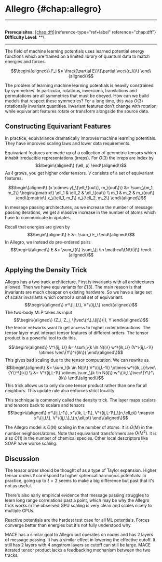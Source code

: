 # Allegro \{#chap:allegro\}

------------------------------------------------------------------------

\
**Prerequisites:** [\[chap:dft\]](#chap:dft)\{reference-type="ref+label"
reference="chap:dft"\}\
**Difficulty Level:** \*\*\

------------------------------------------------------------------------

The field of machine learning potentials uses learned potential energy
functions which are trained on a limited library of quantum data to
match energies and forces.

$$\begin\{aligned\}
F_i &= \frac\{\partial E\}\{\partial \vec\{r_i\}\}
\end\{aligned\}$$

The problem of learning machine learning potentials is heavily
constrained by symmetries. In particular, rotations, inversions,
translations and permutations are all symmetries that must be obeyed.
How can we build models that respect these symmetries? For a long time,
this was $O(3)$ rotationally invariant quantities. Invariant features
don't change with rotation while equivariant features rotate or
transform alongside the source data.

## Constructing Equivariant Features

In practice, equivariance dramatically improves machine learning
potentials. They have improved scaling laws and lower data requirements.

Equivariant features are made up of a collection of geometric tensors
which inhabit irreducible representations (irreps). For $O(3)$ the
irreps are index by $$\begin\{aligned\}
(\ell, p)
\end\{aligned\}$$ As $\ell$ grows, you get higher order tensors. $V$
consists of a set of equivariant features.

$$\begin\{aligned\}
(x \otimes y)_\{\ell_\{out\}, m_\{out\}\} &= \sum_\{m_1, m_2\} \begin\{pmatrix\}
\ell_1 & \ell_2 & \ell_\{out\} \\
m_1 & m_2 & m_\{out\}
\end\{pmatrix\} x_\{\ell_1, m_1\} x_\{\ell_2, m_2\}
\end\{aligned\}$$

In message passing architectures, as we increase the number of message
passing iterations, we get a massive increase in the number of atoms
which have to communicate in updates.

Recall that energies are given by $$\begin\{aligned\}
E &= \sum_i E_i
\end\{aligned\}$$ In Allegro, we instead do pre-ordered pairs
$$\begin\{aligned\}
E &= \sum_\{i\} \sum_\{j \in \mathcal\{N\}(i)\} 
\end\{aligned\}$$

## Applying the Density Trick

Allegro has a two track architecture. First is invariants with all
architectures allowed. Then we have equivariants for $E(3)$. The main
reason is that invariants are much cheaper on existing hardware. So we
have a large set of scalar invariants which control a small set of
equivariant. $$\begin\{aligned\}
x^\{ij,L\}, V^\{ij,L\}
\end\{aligned\}$$ The two-body MLP takes as input $$\begin\{aligned\}
(Z_i, Z_j, \|\vec\{r\}_\{ij\}\|), Y
\end\{aligned\}$$ The tensor networks want to get access to higher order
interactions. The tensor layer must interact tensor features of
different orders. The tensor product is a powerful tool to do this.

$$\begin\{aligned\}
V^\{ij, L\} &= \sum_\{k \in N(i)\} w^\{ik,L\} (V^\{ij,L-1\} \otimes \vec\{Y\}^\{ik\})
\end\{aligned\}$$ This gives bad scaling due to the tensor computation. We
can rewrite as $$\begin\{aligned\}
&= \sum_\{k \in N(i)\} V^\{ij,L-1\} \otimes w^\{ik,L\}\vec\{Y\}^\{ik\} \\
&= V^\{ij,L-1\} \otimes \sum_\{k \in N(i)\} w^\{ik,L\}\vec\{Y\}^\{ik\}
\end\{aligned\}$$ This trick allows us to only do one tensor product
rather than one for all neighbors. This update rule also enforces strict
locality.

This technique is commonly called the density trick. The layer maps
scalars and tensors back to scalars and tensors $$\begin\{aligned\}
x^\{ij,L-1\}, x^\{ik, L-1\}, V^\{ij,L-1\}_\{n,\ell,p\} \mapsto x^\{ij,L\}, V^\{ij,L\}_\{n,\ell,p\}
\end\{aligned\}$$

The Allegro model is $O(N)$ scaling in the number of atoms. It is $O(M)$
in the number neighbors/atoms. Note that equivariant transformers are
$O(M^2)$. It is also $O(1)$ in the number of chemical species. Other
local descriptors like SOAP have worse scaling.

## Discussion

The tensor order should be thought of as a type of Taylor expansion.
Higher tensor orders $\ell$ correspond to higher spherical harmonics
potentials. In practice, going up to $\ell=2$ seems to make a big
difference but past that it's not as useful.

There's also early empirical evidence that message passing struggles to
learn long range correlations past a point, which may be why the Allegro
trick works.mThe observed GPU scaling is very clean and scales nicely to
multiple GPUs.

Reactive potentials are the hardest test case for all ML potentials.
Forces converge better than energies but it's not fully understood why.

MACE has a similar goal to Allegro but operates on nodes and has 2
layers of message passing. It has a similar effect in lowering the
effective cutoff. It still has 2 layers with 4 angstrom layers so cutoff
can still be large. MACE iterated tensor product lacks a feedbacking
mechanism between the two tracks.

